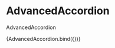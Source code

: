
<Meta title="components/molecules/AdvancedAccordion" decorators={[withDesign]} />

# AdvancedAccordion

AdvancedAccordion

<Canvas>
  <Story
    name="Single AdvancedAccordion"
    parameters={{
      design: {
        type: 'figma',
        url: '',
      },
    }}
    args={{
      title: 'Kontakty',
      dividerStyle: 'mesto_01_full_width',
      firstItem: {
        title: 'Primátor hlavného mesta SR Bratislavy',
        headingCard: {
          title: 'Vallo Matúš, Ing. arch.',
          subtitle: 'Primátor',
          phone: '+421-2-59356535',
          email: 'primator@bratislava.sk',
        },
        departments: [
          {
            title: 'Kancelária primátora',
            subdepartments: [
              {
                departments: [
                  { title: 'Oddelenie zahraničných vzťahov a protokolu' },
                  { title: 'Oddelenie komunikácie a marketingu' },
                  {
                    title: 'Oddelenie vzťahov s verejnosťou',
                    departmentCards: [
                      {
                        title: 'Priezvisko Meno, Titul',
                        subtitle: 'Pozícia',
                        phone: '+421 *** *** ***',
                        email: 'meno.priezvisko@bratislava.sk',
                      },
                      {
                        title: 'Priezvisko Meno, Titul',
                        subtitle: 'Pozícia',
                        phone: '+421 *** *** ***',
                        email: 'meno.priezvisko@bratislava.sk',
                      },
                      {
                        title: 'Priezvisko Meno, Titul',
                        subtitle: 'Pozícia',
                        phone: '+421 *** *** ***',
                        email: 'meno.priezvisko@bratislava.sk',
                      },
                      {
                        title: 'Priezvisko Meno, Titul',
                        subtitle: 'Pozícia',
                        phone: '+421 *** *** ***',
                        email: 'meno.priezvisko@bratislava.sk',
                      },
                      {
                        title: 'Priezvisko Meno, Titul',
                        subtitle: 'Pozícia',
                        phone: '+421 *** *** ***',
                        email: 'meno.priezvisko@bratislava.sk',
                      },
                      {
                        title: 'Priezvisko Meno, Titul',
                        subtitle: 'Pozícia',
                        phone: '+421 *** *** ***',
                        email: 'meno.priezvisko@bratislava.sk',
                      },
                      {
                        title: 'Priezvisko Meno, Titul',
                        subtitle: 'Pozícia',
                        phone: '+421 *** *** ***',
                        email: 'meno.priezvisko@bratislava.sk',
                      },
                      {
                        title: 'Priezvisko Meno, Titul',
                        subtitle: 'Pozícia',
                        phone: '+421 *** *** ***',
                        email: 'meno.priezvisko@bratislava.sk',
                      },
                    ],
                  },
                  {
                    title: 'Sprostredkovateľský orgán - Integrovaný regionálny operačný program',
                  },
                  { title: 'Útvar správy mestských podnikov' },
                  { title: 'Útvar hlavného architekta' },
                ],
              },
            ],
            departmentCards: [
              {
                title: 'Kmeť J.',
                subtitle: 'Riaditeľ kancelárie primátora',
                phone: '+421 *** *** ***',
                email: 'meno.priezvisko@bratislava.sk',
              },
            ],
          },
          {
            title: 'Sekretariát primátora',
            subdepartments: [{ departments: [{ title: 'Poradcovia primátora' }] }],
            departmentPhone: '+421 *** *** ***',
            departmentCards: [
              {
                title: 'Marušicová A.',
                subtitle: 'Vedúca sekretariátu primátora',
                phone: '+421 *** *** ***',
                email: 'meno.priezvisko@bratislava.sk',
              },
              {
                title: 'Priezvisko Meno, Titul',
                subtitle: 'Pozícia',
                phone: '+421 *** *** ***',
                email: 'meno.priezvisko@bratislava.sk',
              },
              {
                title: 'Priezvisko Meno, Titul',
                subtitle: 'Pozícia',
                phone: '+421 *** *** ***',
                email: 'meno.priezvisko@bratislava.sk',
              },
              {
                title: 'Priezvisko Meno, Titul',
                subtitle: 'Pozícia',
                phone: '+421 *** *** ***',
                email: 'meno.priezvisko@bratislava.sk',
              },
            ],
          },
          {
            title: 'Námestníci primátora',
            subdepartments: [
              {
                departments: [
                  { title: 'Kancelária námestníčky Kratochvílovej' },
                  { title: 'Kancelária námestníčky Zaťovičovej' },
                  { title: 'Kancelária námestníčky Antalovej Plavúchovej' },
                ],
              },
            ],
            departmentCards: [
              {
                title: 'Kratochvílová T.',
                subtitle: '1. námestníčka primátora',
                phone: '+421 *** *** ***',
                email: 'meno.priezvisko@bratislava.sk',
              },
              {
                title: 'Zaťovičová Z.',
                subtitle: 'Námestníčka primátora',
                phone: '+421 *** *** ***',
                email: 'meno.priezvisko@bratislava.sk',
              },
              {
                title: 'Plavúchová A. L.',
                subtitle: 'Námestníčka primátora',
                phone: '+421 *** *** ***',
                email: 'meno.priezvisko@bratislava.sk',
              },
            ],
          },
        ],
      },
      secondItem: {
        title: 'Magistrát hlavného mesta SR Bratislavy',
        headingCard: {
          title: 'Košťál Ctibor, Mgr.',
          subtitle: 'Riaditeľ magistrátu',
          phone: '+421-2-59356663',
          email: 'riaditel@bratislava.sk',
        },
        departments: [
          {
            title: 'Kancelária riaditeľa magistrátu',
            departmentPhone: '+421 *** *** ***',
            departmentCards: [
              {
                title: 'Priezvisko Meno, Titul',
                subtitle: 'Pozícia',
                phone: '+421 *** *** ***',
                email: 'meno.priezvisko@bratislava.sk',
              },
              {
                title: 'Priezvisko Meno, Titul',
                subtitle: 'Pozícia',
                phone: '+421 *** *** ***',
                email: 'meno.priezvisko@bratislava.sk',
              },
              {
                title: 'Priezvisko Meno, Titul',
                subtitle: 'Pozícia',
                phone: '+421 *** *** ***',
                email: 'meno.priezvisko@bratislava.sk',
              },
              {
                title: 'Priezvisko Meno, Titul',
                subtitle: 'Pozícia',
                phone: '+421 *** *** ***',
                email: 'meno.priezvisko@bratislava.sk',
              },
              {
                title: 'Priezvisko Meno, Titul',
                subtitle: 'Pozícia',
                phone: '+421 *** *** ***',
                email: 'meno.priezvisko@bratislava.sk',
              },
              {
                title: 'Priezvisko Meno, Titul',
                subtitle: 'Pozícia',
                phone: '+421 *** *** ***',
                email: 'meno.priezvisko@bratislava.sk',
              },
              {
                title: 'Priezvisko Meno, Titul',
                subtitle: 'Pozícia',
                phone: '+421 *** *** ***',
                email: 'meno.priezvisko@bratislava.sk',
              },
              {
                title: 'Priezvisko Meno, Titul',
                subtitle: 'Pozícia',
                phone: '+421 *** *** ***',
                email: 'meno.priezvisko@bratislava.sk',
              },
            ],
          },
          {
            title: 'Zástupcovia riaditeľa magistrátu',
            departmentCards: [
              {
                title: 'Radosa M.',
                subtitle: 'Zástupca riaditeľa magistrátu',
                phone: '+421 *** *** ***',
                email: 'lukas.dinda@bratislava.sk',
              },
            ],
            subdepartments: [
              {
                groupHeading: 'Priamo riadené oddelenia zástupcom riaditeľa magistrátu',
                departments: [
                  {
                    title: 'Oddelenie komunálneho podniku',
                  },
                  {
                    title: 'Oddelenie správy komunikácií',
                  },
                ],
              },
              {
                groupHeading: 'Podriadené sekcie',
                departments: [
                  {
                    title: 'Sekcia právnych služieb',
                  },
                  {
                    title: 'Sekcia životného prostredia',
                  },
                  {
                    title: 'Sekcia nájomného bývania',
                  },
                ],
              },
              {
                groupHeading: 'Priamo riadené oddelenia zástupkyňou riaditeľa magistrátu',
                departments: [
                  {
                    title: 'Oddelenie školstva, športu a mládeže',
                  },
                  {
                    title: 'Oddelenie kultúry',
                  },
                  {
                    title: 'Oddelenie vnútornej správy',
                  },
                ],
                departmentCards: [
                  {
                    title: 'Bargerová J.',
                    subtitle: 'Zástupca riaditeľa magistrátu',
                    phone: '+421 *** *** ***',
                    email: 'lukas.dinda@bratislava.sk',
                  },
                ],
              },
              {
                groupHeading: 'Podriadené sekcie',
                departments: [
                  {
                    title: 'Sekcia sociálnych vecí',
                  },
                  {
                    title: 'Sekcia územného rozvoja',
                  },
                ],
              },
              {
                groupHeading: 'Priamo riadené oddelenia zástupcom riaditeľa magistrátu',
                departments: [
                  {
                    title: 'Oddelenie implementácie externého fiancovania',
                  },
                  {
                    title: 'Oddelenie interného auditu',
                  },
                  {
                    title: 'Oddelenie rozvoja magistrátu',
                  },
                ],
                departmentCards: [
                  {
                    title: 'Dinda Lukáš, Ing.',
                    subtitle: 'Zástupca riaditeľa magistrátu',
                    phone: '+421 *** *** ***',
                    email: 'lukas.dinda@bratislava.sk',
                  },
                ],
              },
              {
                groupHeading: 'Podriadené sekcie',
                departments: [
                  {
                    title: 'Sekcia výstavby',
                  },
                  {
                    title: 'Sekcia informatiky, dát a inovácií',
                    departmentCards: [
                      {
                        title: 'Priezvisko Meno, Titul',
                        subtitle: 'Pozícia',
                        phone: '+421 *** *** ***',
                        email: 'meno.priezvisko@bratislava.sk',
                      },
                      {
                        title: 'Priezvisko Meno, Titul',
                        subtitle: 'Pozícia',
                        phone: '+421 *** *** ***',
                        email: 'meno.priezvisko@bratislava.sk',
                      },
                    ],
                    subdepartments: [
                      {
                        title: 'Projektová kancelária - SIDal',
                      },
                      {
                        title: 'Oddelenie dátových a priestorových analýz',
                      },
                      {
                        title: 'Oddelenie informatiky',
                      },
                      {
                        title: 'Oddelenie inovácií a digitálnych služieb',
                        departmentCards: [
                          {
                            title: 'Priezvisko Meno, Titul',
                            subtitle: 'Pozícia',
                            phone: '+421 *** *** ***',
                            email: 'meno.priezvisko@bratislava.sk',
                          },
                          {
                            title: 'Priezvisko Meno, Titul',
                            subtitle: 'Pozícia',
                            phone: '+421 *** *** ***',
                            email: 'meno.priezvisko@bratislava.sk',
                          },
                          {
                            title: 'Priezvisko Meno, Titul',
                            subtitle: 'Pozícia',
                            phone: '+421 *** *** ***',
                            email: 'meno.priezvisko@bratislava.sk',
                          },
                          {
                            title: 'Priezvisko Meno, Titul',
                            subtitle: 'Pozícia',
                            phone: '+421 *** *** ***',
                            email: 'meno.priezvisko@bratislava.sk',
                          },
                          {
                            title: 'Priezvisko Meno, Titul',
                            subtitle: 'Pozícia',
                            phone: '+421 *** *** ***',
                            email: 'meno.priezvisko@bratislava.sk',
                          },
                          {
                            title: 'Priezvisko Meno, Titul',
                            subtitle: 'Pozícia',
                            phone: '+421 *** *** ***',
                            email: 'meno.priezvisko@bratislava.sk',
                          },
                          {
                            title: 'Priezvisko Meno, Titul',
                            subtitle: 'Pozícia',
                            phone: '+421 *** *** ***',
                            email: 'meno.priezvisko@bratislava.sk',
                          },
                          {
                            title: 'Priezvisko Meno, Titul',
                            subtitle: 'Pozícia',
                            phone: '+421 *** *** ***',
                            email: 'meno.priezvisko@bratislava.sk',
                          },
                        ],
                      },
                    ],
                  },
                  {
                    title: 'Projektová kancelária - magistrát',
                  },
                ],
              },
            ],
          },
        ],
        headingSubdepartments: [
          {
            groupHeading: 'Priamo riadené oddelenia riaditeľom magistrátu',
            departments: [
              {
                title: 'Oddelenie ľudských zdrojov',
              },
              {
                title: 'Odd. verejného obstarávania',
              },
              {
                title: 'Oddelenie správy komunikácií',
              },
              {
                title: 'Odd. programovania a spolupráce',
              },
              {
                title: 'Útvar hlavného ekonóma',
              },
            ],
          },
          {
            groupHeading: 'Podriadené sekcie',
            departments: [
              {
                title: 'Sekcia financií',
              },
              {
                title: 'Sekcia dopravy',
              },
              {
                title: 'Sekcia správy nehnuteľností',
              },
            ],
          },
        ],
      },
    }}
  >
    {AdvancedAccordion.bind({})}
  </Story>
</Canvas>

<ArgsTable of={AdvancedAccordion} />
